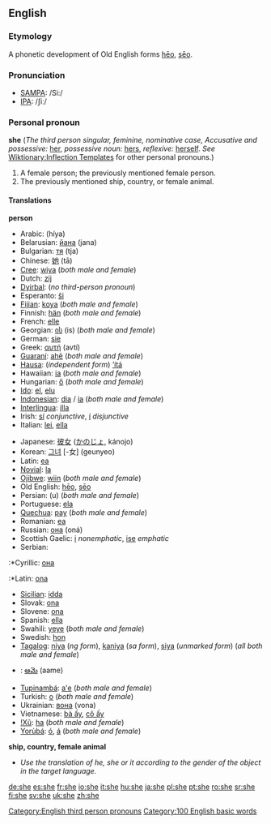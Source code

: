 ==English==

{{rank|but|all|him|32|she|they|my|were}}

===Etymology===
A phonetic development of Old English forms [[heo|hēo]], [[seo|sēo]].

===Pronunciation===
*[[w:SAMPA|SAMPA]]: /Si:/
*[[w:IPA|IPA]]: /ʃiː/

===Personal pronoun===
'''she'''  (''The third person singular, feminine, nominative case, Accusative and possessive:'' [[her]], ''possessive noun:'' [[hers]], ''reflexive:'' [[herself]]. ''See'' [[Wiktionary:Inflection Templates]] for other personal pronouns.)  

# A female person; the previously mentioned female person.
# The previously mentioned ship, country, or female animal. 

====Translations====

'''person'''
{{top}}
*Arabic: {{ARchar|[[هي|هِيَ]]}} (híya)
*Belarusian: [[йана]] (jana)
*Bulgarian: [[тя]] (tja)
*Chinese: [[她]] (tā)
*[[Cree]]: [[wiya]] (''both male and female'')
*Dutch: [[zij]]
*[[Dyirbal]]: (''no third-person pronoun'')
*Esperanto: [[ŝi]]
*[[Fijian]]: [[koya]] (''both male and female'')
*Finnish: [[hän]] (''both male and female'')
*French: [[elle]]
*Georgian: [[ის]] (is) (''both male and female'')
*German: [[sie]]
*Greek: [[αυτή]] (avtí)
*[[Guaraní]]: [[ahẽ]] (''both male and female'')
*[[Hausa]]: (''independent form'') [[’ítá]]
*Hawaiian: [[ia]] (''both male and female'')
*Hungarian: [[ő]] (''both male and female'')
*[[Ido]]: [[el]], [[elu]]
*[[Indonesian]]: [[dia]] / [[ia]] (''both male and female'')
*[[Interlingua]]: [[illa]]
*Irish: [[sí#Irish|sí]] ''conjunctive'', [[í]] ''disjunctive''
*Italian: [[lei]], [[ella]]
{{mid}}
*Japanese: [[彼女]] ([[かのじょ]], kánojo)
*Korean: [[그녀]] [-女] (geunyeo)
*Latin: [[ea]]
*[[Novial]]: [[la]]
*[[Ojibwe]]: [[wiin]] (''both male and female'')
*Old English: [[heo|hēo]], [[seo|sēo]]
*Persian: {{FAchar|[[او#Persian|او]]}} (u) (''both male and female'')
*Portuguese: [[ela]]
*[[Quechua]]: [[pay#Quechua|pay]] (''both male and female'')
*Romanian: [[ea]]
*Russian: [[она]] (oná)
*Scottish Gaelic: [[i]] ''nonemphatic'', [[ise]] ''emphatic''
*Serbian: 
:*Cyrillic: [[она]]
:*Latin: [[ona]] 
*[[Sicilian]]: [[idda]]
*Slovak: [[ona]]
*Slovene: [[ona]]
*Spanish: [[ella]]
*Swahili: [[yeye]] (''both male and female'')
*Swedish: [[hon]]
*[[Tagalog]]: [[niya]] (''ng form''), [[kaniya]] (''sa form''), [[siya]] (''unmarked form'') (''all both male and female'')
*{{te}}: [[ఆమె]] (aame)
*[[Tupinambá]]: [[a'e]] (''both male and female'')
*Turkish: [[o]] (''both male and female'')
*Ukrainian: [[вона]] (vona)
*Vietnamese: [[bà ấy]], [[cô ấy]]
*[[!Xũ]]: [[ha]] (''both male and female'')
*[[Yorùbá]]: [[ó]], [[á]] (''both male and female'')
{{bottom}}

'''ship, country, female animal'''
*''Use the translation of he, she or it according to the gender of the object in the target language.'' 

[[Category:English third person pronouns]]
[[Category:100 English basic words]]

[[de:she]]
[[es:she]]
[[fr:she]]
[[io:she]]
[[it:she]]
[[hu:she]]
[[ja:she]]
[[pl:she]]
[[pt:she]]
[[ro:she]]
[[sr:she]]
[[fi:she]]
[[sv:she]]
[[uk:she]]
[[zh:she]]
